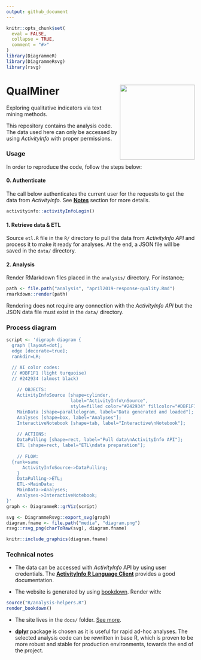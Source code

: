 ```yaml
---
output: github_document
---
```


<!-- README.md is generated from README.Rmd. Please edit that file -->

```r
knitr::opts_chunk$set(
  eval = FALSE,
  collapse = TRUE,
  comment = "#>"
)
library(DiagrammeR)
library(DiagrammeRsvg)
library(rsvg)
```

# QualMiner <a href='https://bedatadriven.github.io/QualMiner/'><img src='https://raw.githubusercontent.com/bedatadriven/QualMiner/master/media/qualminer-logo.png' align="right" width="200"/></a>

Exploring qualitative indicators via text mining methods.

This repository contains the analysis code. The data used here can only be
accessed by using *ActivityInfo* with proper permissions.

### Usage

In order to reproduce the code, follow the steps below:

#### 0. Authenticate

The call below authenticates the current user for the requests to get the data
from *ActivityInfo*. See [**Notes**](#notes) section for more details.

```r
activityinfo::activityInfoLogin()
```

#### 1. Retrieve data & ETL

Source `etl.R` file in the `R/` directory to pull the data from *ActivityInfo API* 
and process it to make it ready for analyses. At the end, a JSON file will
be saved in the `data/` directory.

#### 2. Analysis

Render RMarkdown files placed in the `analysis/` directory. For instance;

```r
path <- file.path("analysis", "april2019-response-quality.Rmd")
rmarkdown::render(path)
```

Rendering does not require any connection with the *ActivityInfo API* but the
JSON data file must exist in the `data/` directory.

### Process diagram
<!-- DIAGRAM START -->
```r
script <- 'digraph diagram {
  graph [layout=dot];
  edge [decorate=true];
  rankdir=LR;

  // AI color codes:
  // #DBF1F1 (light turquoise)
  // #242934 (almost black)
	
	// OBJECTS:
	ActivityInfoSource [shape=cylinder, 
	                    label="ActivityInfo\nSource", 
	                    style=filled color="#242934" fillcolor="#DBF1F1"];
	MainData [shape=parallelogram, label="Data generated and loaded"];
	Analyses [shape=box, label="Analyses"];
	InteractiveNotebook [shape=tab, label="Interactive\nNotebook"];
	
	// ACTIONS:
	DataPulling [shape=rect, label="Pull data\nActivityInfo API"];
	ETL [shape=rect, label="ETL\ndata preparation"];
	
	// FLOW:
  {rank=same
	  ActivityInfoSource->DataPulling;
	}
	DataPulling->ETL;
	ETL->MainData;
	MainData->Analyses;
	Analyses->InteractiveNotebook;
}'
graph <- DiagrammeR::grViz(script)
```
```r
svg <- DiagrammeRsvg::export_svg(graph)
diagram.fname <- file.path("media", "diagram.png")
rsvg::rsvg_png(charToRaw(svg), diagram.fname)
```
```r
knitr::include_graphics(diagram.fname)
```
<!-- DIAGRAM END -->

### Technical notes

+ The data can be accessed with *ActivityInfo* API by using user credentials.
The [**ActivityInfo R Language Client**](https://github.com/bedatadriven/activityinfo-R)
provides a good documentation.

+ The website is generated by using [bookdown](https://bookdown.org/). Render with:
```r
source("R/analysis-helpers.R")
render_bookdown()
```

+ The site lives in the `docs/` folder.
[See more](https://help.github.com/en/articles/configuring-a-publishing-source-for-github-pages).

+ [**dplyr**](https://cran.r-project.org/package=dplyr) package is chosen as it is
useful for rapid ad-hoc analyses. The selected analysis code can be rewritten in
base R, which is proven to be more robust and stable for production
environments, towards the end of the project.

